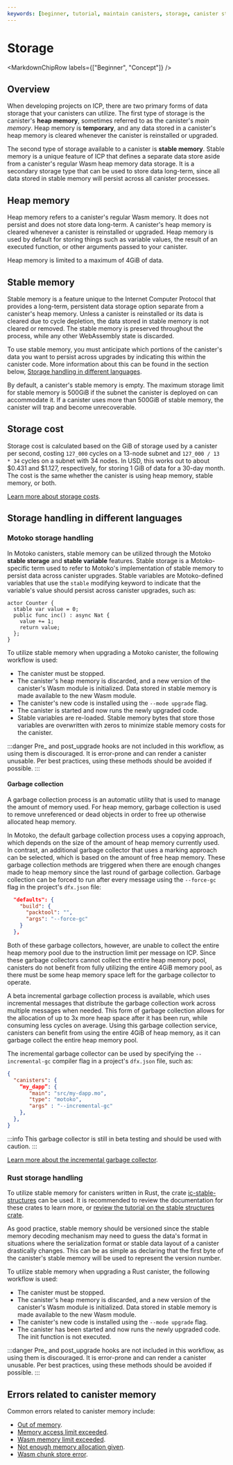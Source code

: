 ```yaml
---
keywords: [beginner, tutorial, maintain canisters, storage, canister storage]
---
```



# Storage

<MarkdownChipRow labels={["Beginner", "Concept"]} />

## Overview

When developing projects on ICP, there are two primary forms of data storage that your <GlossaryTooltip>canisters</GlossaryTooltip> can utilize. The first type of storage is the canister's **heap memory**, sometimes referred to as the canister's *main memory*. Heap memory is **temporary**, and any data stored in a canister's heap memory is cleared whenever the canister is reinstalled or upgraded.

The second type of storage available to a canister is **stable memory**. Stable memory is a unique feature of ICP that defines a separate data store aside from a canister's regular Wasm heap memory data storage. It is a secondary storage type that can be used to store data long-term, since all data stored in stable memory will persist across all canister processes.

## Heap memory

Heap memory refers to a canister's regular Wasm memory. It does not persist and does not store data long-term. A canister's heap memory is cleared whenever a canister is reinstalled or upgraded. Heap memory is used by default for storing things such as variable values, the result of an executed function, or other arguments passed to your canister.

Heap memory is limited to a maximum of 4GiB of data.

## Stable memory

Stable memory is a feature unique to the Internet Computer Protocol that provides a long-term, persistent data storage option separate from a canister's heap memory. Unless a canister is reinstalled or its data is cleared due to cycle depletion, the data stored in stable memory is not cleared or removed. The stable memory is preserved throughout the process, while any other WebAssembly state is discarded.

To use stable memory, you must anticipate which portions of the canister's data you want to persist across upgrades by indicating this within the canister code. More information about this can be found in the section below, [Storage handling in different languages](#storage-handling-in-different-languages).

By default, a canister's stable memory is empty. The maximum storage limit for stable memory is 500GiB if the <GlossaryTooltip>subnet</GlossaryTooltip> the canister is deployed on can accommodate it. If a canister uses more than 500GiB of stable memory, the canister will trap and become unrecoverable.

## Storage cost

Storage cost is calculated based on the GiB of storage used by a canister per second, costing `127_000` <GlossaryTooltip>cycles</GlossaryTooltip> on a 13-node subnet and `127_000 / 13 * 34` cycles on a subnet with 34 nodes. In USD, this works out to about $0.431 and $1.127, respectively, for storing 1 GiB of data for a 30-day month. The cost is the same whether the canister is using heap memory, stable memory, or both.

[Learn more about storage costs](/docs/current/developer-docs/gas-cost).

## Storage handling in different languages

### Motoko storage handling

In Motoko canisters, stable memory can be utilized through the Motoko **stable storage** and **stable variable** features. Stable storage is a Motoko-specific term used to refer to Motoko's implementation of stable memory to persist data across canister upgrades. Stable variables are Motoko-defined variables that use the `stable` modifying keyword to indicate that the variable's value should persist across canister upgrades, such as:

```motoko
actor Counter {
  stable var value = 0;
  public func inc() : async Nat {
    value += 1;
    return value;
  };
}
```

To utilize stable memory when upgrading a Motoko canister, the following workflow is used:

- The canister must be stopped.
- The canister's heap memory is discarded, and a new version of the canister's Wasm module is initialized. Data stored in stable memory is made available to the new Wasm module.
- The canister's new code is installed using the `--mode upgrade` flag.
- The canister is started and now runs the newly upgraded code.
- Stable variables are re-loaded. Stable memory bytes that store those variables are overwritten with zeros to minimize stable memory costs for the canister.

:::danger
Pre_ and post_upgrade hooks are not included in this workflow, as using them is discouraged. It is error-prone and can render a canister unusable. Per best practices, using these methods should be avoided if possible.
:::

#### Garbage collection

A garbage collection process is an automatic utility that is used to manage the amount of memory used. For heap memory, garbage collection is used to remove unreferenced or dead objects in order to free up otherwise allocated heap memory.

In Motoko, the default garbage collection process uses a copying approach, which depends on the size of the amount of heap memory currently used. In contrast, an additional garbage collector that uses a marking approach can be selected, which is based on the amount of free heap memory. These garbage collection methods are triggered when there are enough changes made to heap memory since the last round of garbage collection. Garbage collection can be forced to run after every message using the `--force-gc` flag in the project's `dfx.json` file:

```json
  "defaults": {
    "build": {
      "packtool": "",
      "args": "--force-gc"
    }
  },
```

Both of these garbage collectors, however, are unable to collect the entire heap memory pool due to the instruction limit per message on ICP. Since these garbage collectors cannot collect the entire heap memory pool, canisters do not benefit from fully utilizing the entire 4GiB memory pool, as there must be some heap memory space left for the garbage collector to operate.

A beta incremental garbage collection process is available, which uses incremental messages that distribute the garbage collection work across multiple messages when needed. This form of garbage collection allows for the allocation of up to 3x more heap space after it has been run, while consuming less cycles on average. Using this garbage collection service, canisters can benefit from using the entire 4GiB of heap memory, as it can garbage collect the entire heap memory pool.

The incremental garbage collector can be used by specifying the `--incremental-gc` compiler flag in a project's `dfx.json` file, such as:

```json
{
  "canisters": {
    “my_dapp”: {
       "main": "src/my-dapp.mo",
       "type": "motoko",
       "args" : "--incremental-gc"
    },
  },
}
```

:::info
This garbage collector is still in beta testing and should be used with caution.
:::

[Learn more about the incremental garbage collector](https://github.com/dfinity/motoko/pull/3837).


### Rust storage handling

To utilize stable memory for canisters written in Rust, the crate [ic-stable-structures](https://github.com/dfinity/stable-structures) can be used. It is recommended to review the documentation for these crates to learn more, or [review the tutorial on the stable structures crate](https://mmapped.blog/posts/14-stable-structures.html).

As good practice, stable memory should be versioned since the stable memory decoding mechanism may need to guess the data's format in situations where the serialization format or stable data layout of a canister drastically changes. This can be as simple as declaring that the first byte of the canister's stable memory will be used to represent the version number.

To utilize stable memory when upgrading a Rust canister, the following workflow is used:

- The canister must be stopped.
- The canister's heap memory is discarded, and a new version of the canister's Wasm module is initialized. Data stored in stable memory is made available to the new Wasm module.
- The canister's new code is installed using the `--mode upgrade` flag.
- The canister has been started and now runs the newly upgraded code. The init function is not executed.

:::danger
Pre_ and post_upgrade hooks are not included in this workflow, as using them is discouraged. It is error-prone and can render a canister unusable. Per best practices, using these methods should be avoided if possible.
:::

## Errors related to canister memory

Common errors related to canister memory include:

- [Out of memory](/docs/current/references/execution-errors#out-of-memory).
- [Memory access limit exceeded](/docs/current/references/execution-errors#memory-access-limit-exceeded).
- [Wasm memory limit exceeded](/docs/current/references/execution-errors#wasm-memory-limit-exceeded).
- [Not enough memory allocation given](/docs/current/references/execution-errors#not-enough-memory-allocation-given).
- [Wasm chunk store error](/docs/current/references/execution-errors#wasm-chunk-store-error).
